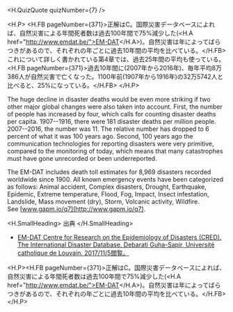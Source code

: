 
<H.QuizQuote quizNumber={7} />

<H.P>
  <H.FB pageNumber={371}>正解はC。国際災害データベースによれば、自然災害による年間死者数は過去100年間で75%減少した(<H.A href="http://www.emdat.be/">EM-DAT</H.A>)。自然災害は年によってばらつきがあるので、それぞれの年ごとに過去10年間の平均を比べている。</H.FB> これについて詳しく書かれている第4章では、過去25年間の平均も使っている。<H.FB pageNumber={371}>過去10年間に(2007年から2016年)、毎年平均8万386人が自然災害で亡くなった。1100年前(1907年から1916年)の32万5742人と比べると、25%になっている。</H.FB>
</H.P>

The huge decline in disaster deaths would be even more striking if two other major global changes were also taken into account. First, the number of people has increased by four, which calls for counting disaster deaths per capita. 1907--1916, there were 181 disaster deaths per million people. 2007--2016, the number was 11. The relative number has dropped to 6 percent of what it was 100 years ago. Second, 100 years ago the communication technologies for reporting disasters were very primitive, compared to the monitoring of today, which means that many catastrophes must have gone unrecorded or been underreported.

The EM-DAT includes death toll estimates for 8,969 disasters recorded worldwide since 1900. All known emergency events have been categorized as follows: Animal accident, Complex disasters, Drought, Earthquake, Epidemic, Extreme temperature, Flood, Fog, Impact, Insect infestation, Landslide, Mass movement (dry), Storm, Volcanic activity, Wildfire. See [www.gapm.io/q7](http://www.gapm.io/q7).

<H.SmallHeading>
  出典
</H.SmallHeading>

- [EM-DAT Centre for Research on the Epidemiology of Disasters (CRED). The International Disaster Database. Debarati Guha-Sapir, Université catholique de Louvain. 2017/11/5閲覧。](http://www.emdat.be/)

<H.P><H.FB pageNumber={371}>正解はC。国際災害データベースによれば、自然災害による年間死者数は過去100年間で75%減少した(<H.A href="http://www.emdat.be/">EM-DAT</H.A>)。自然災害は年によってばらつきがあるので、それぞれの年ごとに過去10年間の平均を比べている。</H.FB></H.P>